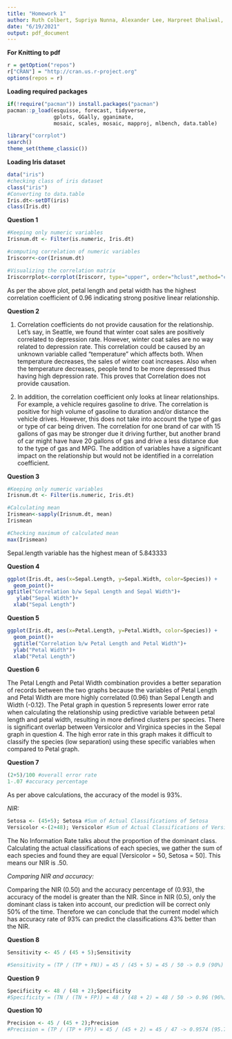 ---
title: "Homework 1"
author: Ruth Colbert, Supriya Nunna, Alexander Lee, Harpreet Dhaliwal, Wenjuan Han, Arunabh Saikia
date: "6/19/2021"
output: pdf_document
---

__For Knitting to pdf__
```{r knitting to pdf}
r = getOption("repos")
r["CRAN"] = "http://cran.us.r-project.org"
options(repos = r)
```


__Loading required packages__
```{r loadpackages}
if(!require("pacman")) install.packages("pacman")
pacman::p_load(esquisse, forecast, tidyverse, 
               gplots, GGally, gganimate,
               mosaic, scales, mosaic, mapproj, mlbench, data.table)

library("corrplot")
search()
theme_set(theme_classic())
```

__Loading Iris dataset__

```{r Iris Data Table}
data("iris")
#checking class of iris dataset
class("iris")
#Converting to data.table 
Iris.dt<-setDT(iris)
class(Iris.dt)
```

__Question 1__
```{r Question 1}
#Keeping only numeric variables
Irisnum.dt <- Filter(is.numeric, Iris.dt)

#computing correlation of numeric variables
Iriscorr<-cor(Irisnum.dt)

#Visualizing the correlation matrix
Iriscorrplot<-corrplot(Iriscorr, type="upper", order="hclust",method="circle",addCoef.col = "Green")

```
As per the above plot, petal length and petal width has the highest correlation coefficient of 0.96 indicating strong positive linear relationship.

__Question 2__

1) Correlation coefficients do not provide causation for the relationship. Let’s say, in Seattle, we found that winter coat sales are positively correlated to depression rate. However, winter coat sales are no way related to depression rate. This correlation could be caused by an unknown variable called “temperature” which affects both. When temperature decreases, the sales of winter coat increases. Also when the temperature decreases, people tend to be more depressed thus having high depression rate. This proves that Correlation does not provide causation. 

2) In addition, the correlation coefficient only looks at linear relationships. For example, a vehicle requires gasoline to drive. The correlation is positive for high volume of gasoline to duration and/or distance the vehicle drives. However, this does not take into account the type of gas or type of car being driven. The correlation for one brand of car with 15 gallons of gas may be stronger due it driving further, but another brand of car might have have 20 gallons of gas and drive a less distance due to the type of gas and MPG. The addition of variables have a significant impact on the relationship but would not be identified in a correlation coefficient.

__Question 3__

```{r Mean}
#Keeping only numeric variables
Irisnum.dt <- Filter(is.numeric, Iris.dt)

#Calculating mean
Irismean<-sapply(Irisnum.dt, mean)
Irismean
```
```{r}
#Checking maximum of calculated mean
max(Irismean)
```
Sepal.length variable has the highest mean of 5.843333

__Question 4__

```{r Sepal Relationship}
ggplot(Iris.dt, aes(x=Sepal.Length, y=Sepal.Width, color=Species)) +
  geom_point()+
ggtitle("Correlation b/w Sepal Length and Sepal Width")+
   ylab("Sepal Width")+
  xlab("Sepal Length")
```

__Question 5__

```{r Petal Relatioship}
ggplot(Iris.dt, aes(x=Petal.Length, y=Petal.Width, color=Species)) +
  geom_point()+
  ggtitle("Correlation b/w Petal Length and Petal Width")+
  ylab("Petal Width")+
  xlab("Petal Length")
```

__Question 6__

The Petal Length and Petal Width combination provides a better separation of records between the two graphs because the variables of Petal Length and Petal Width are more highly correlated (0.96) than Sepal Length and Width (-0.12). The Petal graph in question 5 represents lower error rate when calculating the relationship using predictive variable between petal length and petal width, resulting in more defined clusters per species. There is significant overlap between Versicolor and Virginica species in the Sepal graph in question 4. The high error rate in this graph makes it difficult to classify the species (low separation) using these specific variables when compared to Petal graph.

__Question 7__

```{r Confusion Matrix Accuracy}
(2+5)/100 #overall error rate
1-.07 #accuracy percentage

```

As per above calculations, the accuracy of the model is 93%.

_NIR:_
```{r}
Setosa <- (45+5); Setosa #Sum of Actual Classifications of Setosa
Versicolor <-(2+48); Versicolor #Sum of Actual Classifications of Versicolor
```

The No Information Rate talks about the proportion of the dominant class. Calculating the actual classifications of each species, we gather the sum of each species and found they are equal [Versicolor = 50, Setosa = 50]. This means our NIR is .50. 

_Comparing NIR and accuracy: _

Comparing the NIR (0.50) and the accuracy percentage of (0.93), the accuracy of the model is greater than the NIR. Since in NIR (0.5), only the dominant class is taken into account, our prediction will be correct only 50% of the time. Therefore we can conclude that the current model which has accuracy rate of 93% can predict the classifications 43% better than the NIR.

__Question 8__
``` {r Sensitivity}

Sensitivity <- 45 / (45 + 5);Sensitivity

#Sensitivity = (TP / (TP + FN)) = 45 / (45 + 5) = 45 / 50 -> 0.9 (90%)
```

__Question 9__
``` {r Specificity}

Specificity <- 48 / (48 + 2);Specificity
#Specificity = (TN / (TN + FP)) = 48 / (48 + 2) = 48 / 50 -> 0.96 (96%)
```

__Question 10__
``` {r Precision}
Precision <- 45 / (45 + 2);Precision
#Precision = (TP / (TP + FP)) = 45 / (45 + 2) = 45 / 47 -> 0.9574 (95.74%)

```


